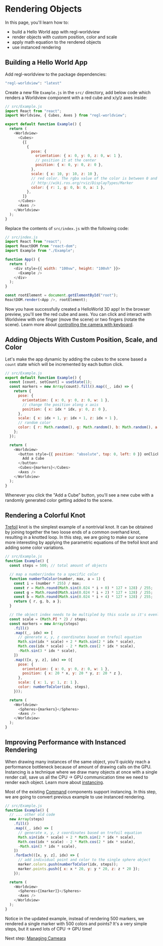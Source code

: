 
# Rendering Objects

In this page, you'll learn how to:

- build a Hello World app with regl-worldview
- render objects with custom position, color and scale
- apply math equation to the rendered objects
- use instanced rendering

## Building a Hello World App

Add regl-worldview to the package dependencies:

```bash
"regl-worldview": "latest"
```

Create a new file `Example.js` in the `src/` directory, add below code which renders a Worldview component with a red cube and x/y/z axes inside:

```js
// src/Example.js
import React from "react";
import Worldview, { Cubes, Axes } from "regl-worldview";

export default function Example() {
  return (
    <Worldview>
      <Cubes>
        {[
          {
            pose: {
              orientation: { x: 0, y: 0, z: 0, w: 1 },
              // position it at the center
              position: { x: 0, y: 0, z: 0 },
            },
            scale: { x: 10, y: 10, z: 10 },
            // red color. The rgba value of the color is between 0 and 1 (inclusive).
            // http://wiki.ros.org/rviz/DisplayTypes/Marker
            color: { r: 1, g: 0, b: 0, a: 1 },
          },
        ]}
      </Cubes>
      <Axes />
    </Worldview>
  );
}
```

Replace the contents of `src/index.js` with the following code:

```js
// src/index.js
import React from "react";
import ReactDOM from "react-dom";
import Example from "./Example";

function App() {
  return (
    <div style={{ width: "100vw", height: "100vh" }}>
      <Example />
    </div>
  );
}

const rootElement = document.getElementById("root");
ReactDOM.render(<App />, rootElement);
```

Now you have successfully created a HelloWorld 3D app! In the browser preview, you'll see the red cube and axes. You can click and interact with Worldview with one finger (move the scene) or two fingers (rotate the scene). Learn more about [controlling the camera with keyboard](#/docs/api/worldview).

<CodeSandboxEmbed src="https://codesandbox.io/s/j7vo7yz3py" />

## Adding Objects With Custom Position, Scale, and Color

Let's make the app dynamic by adding the cubes to the scene based a `count` state which will be incremented by each button click.

```js
// src/Example.js
export default function Example() {
  const [count, setCount] = useState(1);
  const markers = new Array(count).fill().map((_, idx) => {
    return {
      pose: {
        orientation: { x: 0, y: 0, z: 0, w: 1 },
        // change the position along x axis
        position: { x: idx * idx, y: 0, z: 0 },
      },
      scale: { x: idx + 1, y: idx + 1, z: idx + 1 },
      // random color
      color: { r: Math.random(), g: Math.random(), b: Math.random(), a: 1 },
    };
  });

  return (
    <Worldview>
      <button style={{ position: "absolute", top: 0, left: 0 }} onClick={() => setCount(count + 1)}>
        Add a Cube
      </button>
      <Cubes>{markers}</Cubes>
      <Axes />
    </Worldview>
  );
}
```

Whenever you click the "Add a Cube” button, you'll see a new cube with a randomly generated color getting added to the scene.

<CodeSandboxEmbed src="https://codesandbox.io/s/lxzrxqlpym" />

## Rendering a Colorful Knot

[Trefoil](https://en.wikipedia.org/wiki/Trefoil_knot) knot is the simplest example of a nontrivial knot. It can be obtained by joining together the two loose ends of a common overhand knot, resulting in a knotted loop. In this step, we are going to make our scene more interesting by applying the parametric equations of the trefoil knot and adding some color variations.

```js
// src/Example.js
function Example() {
  const steps = 500; // total amount of objects

  // map a number/index to a specific color
  function numberToColor(number, max, a = 1) {
    const i = (number * 255) / max;
    const r = Math.round(Math.sin(0.024 * i + 0) * 127 + 128) / 255;
    const g = Math.round(Math.sin(0.024 * i + 2) * 127 + 128) / 255;
    const b = Math.round(Math.sin(0.024 * i + 4) * 127 + 128) / 255;
    return { r, g, b, a };
  }

  // the object index needs to be multipled by this scale so it's evenly distributed in the space
  const scale = (Math.PI * 2) / steps;
  const markers = new Array(steps)
    .fill()
    .map((_, idx) => [
      // generate x, y, z coordinates based on trefoil equation
      Math.sin(idx * scale) + 2 * Math.sin(2 * idx * scale),
      Math.cos(idx * scale) - 2 * Math.cos(2 * idx * scale),
      -Math.sin(3 * idx * scale),
    ])
    .map(([x, y, z], idx) => ({
      pose: {
        orientation: { x: 0, y: 0, z: 0, w: 1 },
        position: { x: 20 * x, y: 20 * y, z: 20 * z },
      },
      scale: { x: 1, y: 1, z: 1 },
      color: numberToColor(idx, steps),
    }));

  return (
    <Worldview>
      <Spheres>{markers}</Spheres>
      <Axes />
    </Worldview>
  );
}
```

<CodeSandboxEmbed src="https://codesandbox.io/s/2x26ov87j0" />

## Improving Performance with Instanced Rendering

When drawing many instances of the same object, you'll quickly reach a performance bottleneck because of amount of drawing calls on the GPU. Instancing is a technique where we draw many objects at once with a single render call, save us all the CPU -> GPU communication time we need to render each object. Learn more about [instancing](https://learnopengl.com/Advanced-OpenGL/Instancing).

Most of the existing [Command](#/docs/api/command) components support instancing. In this step, we are going to convert previous example to use instanced rendering.

```js
// src/Example.js
function Example() {
  // ... other old code
  new Array(steps)
    .fill()
    .map((_, idx) => [
      // generate x, y, z coordinates based on trefoil equation
      Math.sin(idx * scale) + 2 * Math.sin(2 * idx * scale),
      Math.cos(idx * scale) - 2 * Math.cos(2 * idx * scale),
      -Math.sin(3 * idx * scale),
    ])
    .forEach(([x, y, z], idx) => {
      // add individual point and color to the single sphere object
      marker.colors.push(numberToColor(idx, steps));
      marker.points.push({ x: x * 20, y: y * 20, z: z * 20 });
    });

  return (
    <Worldview>
      <Spheres>{[marker]}</Spheres>
      <Axes />
    </Worldview>
  );
}
```

Notice in the updated example, instead of rendering 500 markers, we rendered a single marker with 500 colors and points? It's a very simple steps, but it saved lots of CPU -> GPU time!
<CodeSandboxEmbed src="https://codesandbox.io/s/jl9qv2mjyy" />

Next step: [Managing Cameara](#/docs/tutorial/managing-camera)
